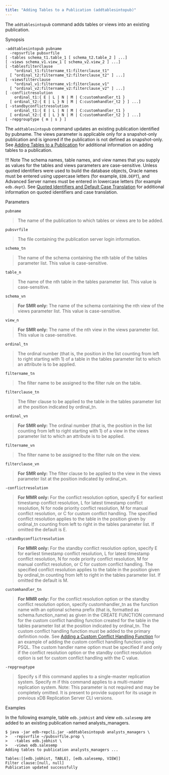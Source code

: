 ```yaml
---
title: "Adding Tables to a Publication (addtablesintopub)"
---
```


<div id="adding_tables_to_publication" class="registered_link"></div>

The `addtablesintopub` command adds tables or views into an existing publication.

Synopsis

```text
-addtablesintopub pubname
  -repsvrfile pubsvrfile
[ -tables schema_t1.table_1 [ schema_t2.table_2 ] ...]
[ -views schema_v1.view_1 [ schema_v2.view_2 ] ...]
[ -tablesfilterclause
    "ordinal_t1:filtername_t1:filterclause_t1"
  [ "ordinal_t2:filtername_t2:filterclause_t2" ] ...]
[ -viewsfilterclause
    "ordinal_v1:filtername_v1:filterclause_v1"
  [ "ordinal_v2:filtername_v2:filterclause_v2" ] ...]
[ -conflictresolution
    ordinal_t1:{ E | L | N | M | C:customhandler_t1 }
  [ ordinal_t2:{ E | L } N | M | C:customhandler_t2 } ] ...]
[ -standbyconflictresolution
    ordinal_t1:{ E | L | N | M | C:customhandler_t1 }
  [ ordinal_t2:{ E | L } N | M | C:customhandler_t2 } ] ...]
[ -repgrouptype { m | s } ]
```

The `addtablesintopub` command updates an existing publication identified by pubname. The views parameter is applicable only for a snapshot-only publication and is ignored if the publication is not defined as snapshot-only. See [Adding Tables to a Publication](../../07_common_operations/06_managing_publication/03_updating_pub/#add_tables_to_pub) for additional information on adding tables to a publication.

!!! Note
    The schema names, table names, and view names that you supply as values for the tables and views parameters are case-sensitive. Unless quoted identifiers were used to build the database objects, Oracle names must be entered using uppercase letters (for example, `EDB.DEPT`), and Advanced Server names must be entered in lowercase letters (for example `edb.dept`). See [Quoted Identifiers and Default Case Translation](../../10_appendix/04_miscellaneous_xdb_processing_topics/05_quoted_identifiers/#quoted_identifiers) for additional information on quoted identifiers and case translation.

Parameters

`pubname`

> The name of the publication to which tables or views are to be added.

`pubsvrfile`

> The file containing the publication server login information.

`schema_tn`

> The name of the schema containing the nth table of the tables parameter list. This value is case-sensitive.

`table_n`

> The name of the nth table in the tables parameter list. This value is case-sensitive.

`schema_vn`

> **For SMR only:** The name of the schema containing the nth view of the views parameter list. This value is case-sensitive.

`view_n`

> **For SMR only:** The name of the nth view in the views parameter list. This value is case-sensitive.

`ordinal_tn`

> The ordinal number (that is, the position in the list counting from left to right starting with 1) of a table in the tables parameter list to which an attribute is to be applied.

`filtername_tn`

> The filter name to be assigned to the filter rule on the table.

`filterclause_tn`

> The filter clause to be applied to the table in the tables parameter list at the position indicated by ordinal_tn.

`ordinal_vn`

> **For SMR only:** The ordinal number (that is, the position in the list counting from left to right starting with 1) of a view in the views parameter list to which an attribute is to be applied.

`filtername_vn`

> The filter name to be assigned to the filter rule on the view.

`filterclause_vn`

> **For SMR only:** The filter clause to be applied to the view in the views parameter list at the position indicated by ordinal_vn.

`-conflictresolution`

> **For MMR only:** For the conflict resolution option, specify E for earliest timestamp conflict resolution, L for latest timestamp conflict resolution, N for node priority conflict resolution, M for manual conflict resolution, or C for custom conflict handling. The specified conflict resolution applies to the table in the position given by ordinal_tn counting from left to right in the tables parameter list. If omitted the default is E.

`-standbyconflictresolution`

> **For MMR only:** For the standby conflict resolution option, specify E for earliest timestamp conflict resolution, L for latest timestamp conflict resolution, N for node priority conflict resolution, M for manual conflict resolution, or C for custom conflict handling. The specified conflict resolution applies to the table in the position given by ordinal_tn counting from left to right in the tables parameter list. If omitted the default is M.

`customhandler_tn`

> **For MMR only:** For the conflict resolution option or the standby conflict resolution option, specify customhandler_tn as the function name with an optional schema prefix (that is, formatted as schema.function_name) as given in the CREATE FUNCTION command for the custom conflict handling function created for the table in the tables parameter list at the position indicated by ordinal_tn. The custom conflict handling function must be added to the primary definition node. See [Adding a Custom Conflict Handling Function](../../06_mmr_operation/06_conflict_resolution/08_custom_conflict_handling/02_adding_custom_conflict_handling_function/#adding_custom_conflict_handling_function) for an example of adding the custom conflict handling function using PSQL. The custom handler name option must be specified if and only if the conflict resolution option or the standby conflict resolution option is set for custom conflict handling with the C value.

`-repgrouptype`

> Specify s if this command applies to a single-master replication system. Specify m if this command applies to a multi-master replication system. Note: This parameter is not required and may be completely omitted. It is present to provide support for its usage in previous xDB Replication Server CLI versions.

Examples

In the following example, table `edb.jobhist` and view `edb.salesemp` are added to an existing publication named analysts_managers.

```text
$ java -jar edb-repcli.jar -addtablesintopub analysts_managers \
>   -repsvrfile ~/pubsvrfile.prop \
>   -tables edb.jobhist \
>   -views edb.salesemp
Adding tables to publication analysts_managers ...

Tables:[[edb.jobhist, TABLE], [edb.salesemp, VIEW]]
Filter clause:[null, null]
Publication updated successfully
```
